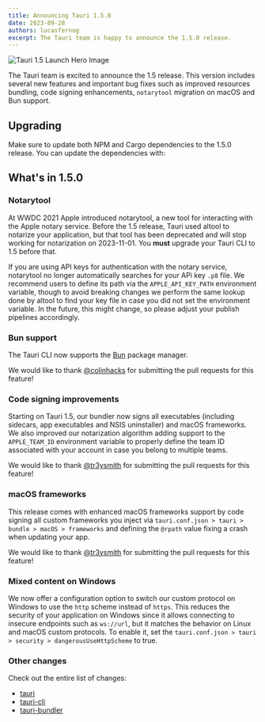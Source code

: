 ```yaml
---
title: Announcing Tauri 1.5.0
date: 2023-09-28
authors: lucasfernog
excerpt: The Tauri team is happy to announce the 1.5.0 release.
---
```



![Tauri 1.5 Launch Hero Image](./tauri_1_5_images/header.png)

The Tauri team is excited to announce the 1.5 release. This version includes several new features and important bug fixes such as improved resources bundling, code signing enhancements, `notarytool` migration on macOS and Bun support.

## Upgrading

Make sure to update both NPM and Cargo dependencies to the 1.5.0 release. You can update the dependencies with:

<CommandTabs
  npm="npm install @tauri-apps/cli@latest @tauri-apps/api@latest"
  yarn="yarn upgrade @tauri-apps/cli @tauri-apps/api --latest"
  pnpm="pnpm update @tauri-apps/cli @tauri-apps/api --latest"
  cargo="cargo update"
/>

## What's in 1.5.0

### Notarytool

At WWDC 2021 Apple introduced notarytool, a new tool for interacting with the Apple notary service.
Before the 1.5 release, Tauri used altool to notarize your application, but that tool has been deprecated and will stop working for notarization on 2023-11-01.
You **must** upgrade your Tauri CLI to 1.5 before that.

If you are using API keys for authentication with the notary service, notarytool no longer automatically searches for your APi key `.p8` file.
We recommend users to define its path via the `APPLE_API_KEY_PATH` environment variable, though to avoid breaking changes we perform the same lookup done by altool to find your key file in case you did not set the environment variable.
In the future, this might change, so please adjust your publish pipelines accordingly.

### Bun support

The Tauri CLI now supports the [Bun](https://bun.sh/) package manager.

We would like to thank [@colinhacks](https://github.com/colinhacks) for submitting the pull requests for this feature!

### Code signing improvements

Starting on Tauri 1.5, our bundler now signs all executables (including sidecars, app executables and NSIS uninstaller) and macOS frameworks.
We also improved our notarization algorithm adding support to the `APPLE_TEAM_ID` environment variable to properly define the team ID associated with your account in case you belong to multiple teams.

We would like to thank [@tr3ysmith](https://github.com/tr3ysmith) for submitting the pull requests for this feature!

### macOS frameworks

This release comes with enhanced macOS frameworks support by code signing all custom frameworks you inject via `tauri.conf.json > tauri > bundle > macOS > frameworks` and defining the `@rpath` value fixing a crash when updating your app.

We would like to thank [@tr3ysmith](https://github.com/tr3ysmith) for submitting the pull requests for this feature!

### Mixed content on Windows

We now offer a configuration option to switch our custom protocol on Windows to use the `http` scheme instead of `https`.
This reduces the security of your application on Windows since it allows connecting to insecure endpoints such as `ws://url`,
but it matches the behavior on Linux and macOS custom protocols. To enable it, set the `tauri.conf.json > tauri > security > dangerousUseHttpScheme` to true.

### Other changes

Check out the entire list of changes:

- [tauri](https://github.com/tauri-apps/tauri/releases/tag/tauri-v1.5.0)
- [tauri-cli](https://github.com/tauri-apps/tauri/releases/tag/tauri-cli-v1.5.0)
- [tauri-bundler](https://github.com/tauri-apps/tauri/releases/tag/tauri-bundler-v1.4.0)
